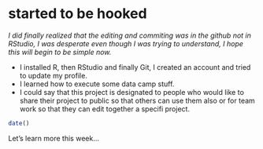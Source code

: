 # started to be hooked

*I did finally realized that the editing and commiting was in the github not in RStudio, I was desperate even though I was trying to understand, I hope this will begin to be simple now.*

- I installed R, then RStudio and finally Git, I created an account and tried to update my profile. 
- I learned how to execute some data camp stuff.
- I could say that this project is designated to people who would like to share their project to public so that others can use them also or for team work so that they can edit together a specifi project.

```r
date()
```

Let's learn more this week...
